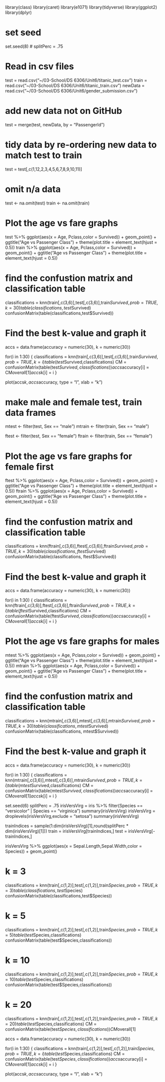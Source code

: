 
library(class)
library(caret)
library(e1071)
library(tidyverse)
library(ggplot2)
library(dplyr)

# set seed
set.seed(8)
# splitPerc = .75

# Read in csv files
test = read.csv("~/03-School/DS 6306/Unit6/titanic_test.csv")
train = read.csv("~/03-School/DS 6306/Unit6/titanic_train.csv")
newData = read.csv("~/03-School/DS 6306/Unit6/gender_submission.csv")

# add new data not on GitHub
test = merge(test, newData, by = "PassengerId")

# tidy data by re-ordering new data to match test to train
test = test[,c(1,12,2,3,4,5,6,7,8,9,10,11)]

# omit n/a data
test <- na.omit(test)
train <- na.omit(train)

# Plot the age vs fare graphs 
test %>% ggplot(aes(x = Age, Pclass,color = Survived)) + geom_point() + ggtitle("Age vs Passenger Class") + theme(plot.title = element_text(hjust = 0.5))
train %>% ggplot(aes(x = Age, Pclass,color = Survived)) + geom_point() + ggtitle("Age vs Passenger Class") + theme(plot.title = element_text(hjust = 0.5))

# find the confustion matrix and classification table
classifications = knn(train[,c(3,6)],test[,c(3,6)],train$Survived, prob = TRUE, k = 30)
table(classifications,test$Survived)
confusionMatrix(table(classifications,test$Survived))


# Find the best k-value and graph it
accs = data.frame(accuracy = numeric(30), k = numeric(30))

for(i in 1:30)
{
  classifications = knn(train[,c(3,6)],test[,c(3,6)],train$Survived, prob = TRUE, k = i)
  table(test$Survived,classifications)
  CM = confusionMatrix(table(test$Survived,classifications))
  accs$accuracy[i] = CM$overall[1]
  accs$k[i] = i
}

plot(accs$k,accs$accuracy, type = "l", xlab = "k")

# make male and female test, train data frames
mtest <- filter(test, Sex == "male")
mtrain <- filter(train, Sex == "male")

ftest <- filter(test, Sex == "female")
ftrain <- filter(train, Sex == "female")

# Plot the age vs fare graphs for female first
ftest %>% ggplot(aes(x = Age, Pclass,color = Survived)) + geom_point() + ggtitle("Age vs Passenger Class") + theme(plot.title = element_text(hjust = 0.5))
ftrain %>% ggplot(aes(x = Age, Pclass,color = Survived)) + geom_point() + ggtitle("Age vs Passenger Class") + theme(plot.title = element_text(hjust = 0.5))

# find the confustion matrix and classification table
classifications = knn(ftrain[,c(3,6)],ftest[,c(3,6)],ftrain$Survived, prob = TRUE, k = 30)
table(classifications,ftest$Survived)
confusionMatrix(table(classifications, ftest$Survived))


# Find the best k-value and graph it
accs = data.frame(accuracy = numeric(30), k = numeric(30))

for(i in 1:30)
{
  classifications = knn(ftrain[,c(3,6)],ftest[,c(3,6)],ftrain$Survived, prob = TRUE, k = i)
  table(ftest$Survived,classifications)
  CM = confusionMatrix(table(ftest$Survived,classifications))
  accs$accuracy[i] = CM$overall[1]
  accs$k[i] = i
}

# Plot the age vs fare graphs for males
mtest %>% ggplot(aes(x = Age, Pclass,color = Survived)) + geom_point() + ggtitle("Age vs Passenger Class") + theme(plot.title = element_text(hjust = 0.5))
mtrain %>% ggplot(aes(x = Age, Pclass,color = Survived)) + geom_point() + ggtitle("Age vs Passenger Class") + theme(plot.title = element_text(hjust = 0.5))

# find the confustion matrix and classification table
classifications = knn(mtrain[,c(3,6)],mtest[,c(3,6)],mtrain$Survived, prob = TRUE, k = 30)
table(classifications,mtest$Survived)
confusionMatrix(table(classifications, mtest$Survived))


# Find the best k-value and graph it
accs = data.frame(accuracy = numeric(30), k = numeric(30))

for(i in 1:30)
{
  classifications = knn(mtrain[,c(3,6)],mtest[,c(3,6)],mtrain$Survived, prob = TRUE, k = i)
  table(mtest$Survived,classifications)
  CM = confusionMatrix(table(mtest$Survived,classifications))
  accs$accuracy[i] = CM$overall[1]
  accs$k[i] = i
}

###################################################

set.seed(6)
splitPerc = .75
irisVersVirg = iris %>% filter(Species == "versicolor" | Species == "virginica")
summary(irisVersVirg)
irisVersVirg = droplevels(irisVersVirg,exclude = "setosa")
summary(irisVersVirg)

trainIndices = sample(1:dim(irisVersVirg)[1],round(splitPerc * dim(irisVersVirg)[1]))
train = irisVersVirg[trainIndices,]
test = irisVersVirg[-trainIndices,]

irisVersVirg %>% ggplot(aes(x = Sepal.Length,Sepal.Width,color = Species)) + geom_point()

# k = 3
classifications = knn(train[,c(1,2)],test[,c(1,2)],train$Species, prob = TRUE, k = 3)
table(classifications,test$Species)
confusionMatrix(table(classifications,test$Species))

# k = 5
classifications = knn(train[,c(1,2)],test[,c(1,2)],train$Species, prob = TRUE, k = 5)
table(test$Species,classifications)
confusionMatrix(table(test$Species,classifications))

# k = 10
classifications = knn(train[,c(1,2)],test[,c(1,2)],train$Species, prob = TRUE, k = 10)
table(test$Species,classifications)
confusionMatrix(table(test$Species,classifications))


# k = 20
classifications = knn(train[,c(1,2)],test[,c(1,2)],train$Species, prob = TRUE, k = 20)
table(test$Species,classifications)
CM = confusionMatrix(table(test$Species,classifications))
CM$overall[1]



accs = data.frame(accuracy = numeric(30), k = numeric(30))

for(i in 1:30)
{
  classifications = knn(train[,c(1,2)],test[,c(1,2)],train$Species, prob = TRUE, k = i)
  table(test$Species,classifications)
  CM = confusionMatrix(table(test$Species,classifications))
  accs$accuracy[i] = CM$overall[1]
  accs$k[i] = i
}

plot(accs$k,accs$accuracy, type = "l", xlab = "k")

















